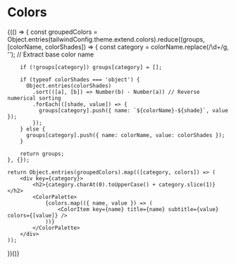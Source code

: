 
<Meta title="General/Colors" />

# Colors

{(() => {
    const groupedColors = Object.entries(tailwindConfig.theme.extend.colors).reduce((groups, [colorName, colorShades]) => {
        const category = colorName.replace(/\d+/g, ''); // Extract base color name

        if (!groups[category]) groups[category] = [];

        if (typeof colorShades === 'object') {
          Object.entries(colorShades)
            .sort(([a], [b]) => Number(b) - Number(a)) // Reverse numerical sorting
            .forEach(([shade, value]) => {
              groups[category].push({ name: `${colorName}-${shade}`, value });
            });
        } else {
          groups[category].push({ name: colorName, value: colorShades });
        }

        return groups;
    }, {});

    return Object.entries(groupedColors).map(([category, colors]) => (
        <div key={category}>
            <h2>{category.charAt(0).toUpperCase() + category.slice(1)}</h2>
            <ColorPalette>
                {colors.map(({ name, value }) => (
                    <ColorItem key={name} title={name} subtitle={value} colors={[value]} />
                ))}
            </ColorPalette>
        </div>
    ));
})()}
